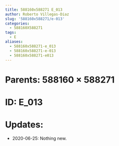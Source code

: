 ```yaml
---
title: 588160x588271 E_013
author: Roberto Villegas-Diaz
slug: '588160x588271/e-013'
categories:
  - 588160X588271
tags:
  - E
aliases:
  - 588160x588271-e_013
  - 588160x588271-e-013
  - 588160x588271-e013
---
```


# **Parents**: 588160 $\times$ 588271
# **ID**: E_013
# **Updates**: 
 - 2020-06-25: Nothing new.
